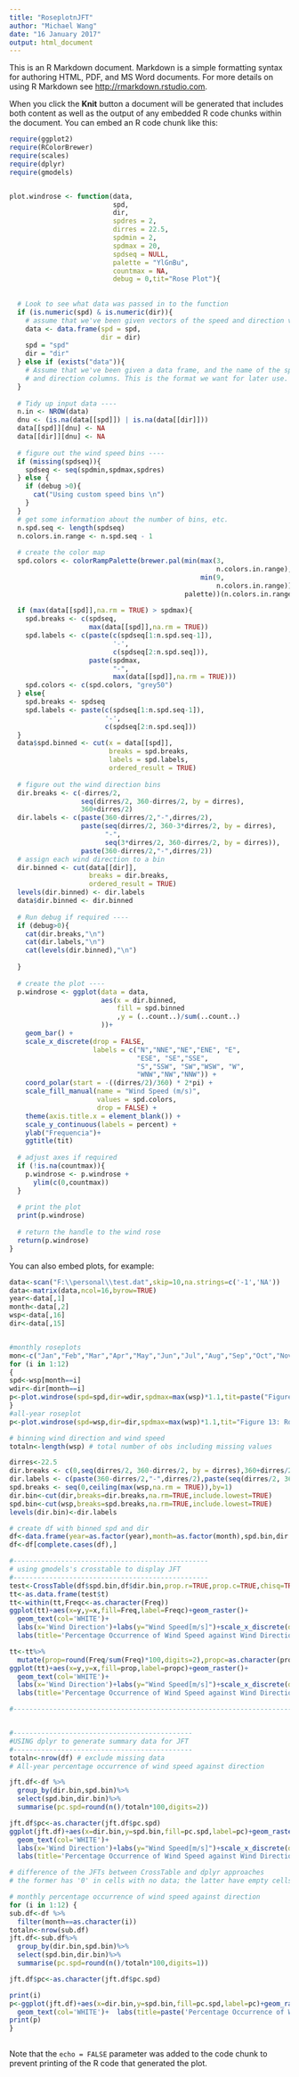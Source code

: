---
title: "RoseplotnJFT"
author: "Michael Wang"
date: "16 January 2017"
output: html_document
---

This is an R Markdown document. Markdown is a simple formatting syntax for authoring HTML, PDF, and MS Word documents. For more details on using R Markdown see <http://rmarkdown.rstudio.com>.

When you click the **Knit** button a document will be generated that includes both content as well as the output of any embedded R code chunks within the document. You can embed an R code chunk like this:

```{r}
require(ggplot2)
require(RColorBrewer)
require(scales)
require(dplyr)
require(gmodels)


plot.windrose <- function(data,
                          spd,
                          dir,
                          spdres = 2,
                          dirres = 22.5,
                          spdmin = 2,
                          spdmax = 20,
                          spdseq = NULL,
                          palette = "YlGnBu",
                          countmax = NA,
                          debug = 0,tit="Rose Plot"){
  
  
  # Look to see what data was passed in to the function
  if (is.numeric(spd) & is.numeric(dir)){
    # assume that we've been given vectors of the speed and direction vectors
    data <- data.frame(spd = spd,
                       dir = dir)
    spd = "spd"
    dir = "dir"
  } else if (exists("data")){
    # Assume that we've been given a data frame, and the name of the speed 
    # and direction columns. This is the format we want for later use.    
  }  
  
  # Tidy up input data ----
  n.in <- NROW(data)
  dnu <- (is.na(data[[spd]]) | is.na(data[[dir]]))
  data[[spd]][dnu] <- NA
  data[[dir]][dnu] <- NA
  
  # figure out the wind speed bins ----
  if (missing(spdseq)){
    spdseq <- seq(spdmin,spdmax,spdres)
  } else {
    if (debug >0){
      cat("Using custom speed bins \n")
    }
  }
  # get some information about the number of bins, etc.
  n.spd.seq <- length(spdseq)
  n.colors.in.range <- n.spd.seq - 1
  
  # create the color map
  spd.colors <- colorRampPalette(brewer.pal(min(max(3,
                                                    n.colors.in.range),
                                                min(9,
                                                    n.colors.in.range)),                                               
                                            palette))(n.colors.in.range)
  
  if (max(data[[spd]],na.rm = TRUE) > spdmax){    
    spd.breaks <- c(spdseq,
                    max(data[[spd]],na.rm = TRUE))
    spd.labels <- c(paste(c(spdseq[1:n.spd.seq-1]),
                          '-',
                          c(spdseq[2:n.spd.seq])),
                    paste(spdmax,
                          "-",
                          max(data[[spd]],na.rm = TRUE)))
    spd.colors <- c(spd.colors, "grey50")
  } else{
    spd.breaks <- spdseq
    spd.labels <- paste(c(spdseq[1:n.spd.seq-1]),
                        '-',
                        c(spdseq[2:n.spd.seq]))    
  }
  data$spd.binned <- cut(x = data[[spd]],
                         breaks = spd.breaks,
                         labels = spd.labels,
                         ordered_result = TRUE)
  
  # figure out the wind direction bins
  dir.breaks <- c(-dirres/2,
                  seq(dirres/2, 360-dirres/2, by = dirres),
                  360+dirres/2)  
  dir.labels <- c(paste(360-dirres/2,"-",dirres/2),
                  paste(seq(dirres/2, 360-3*dirres/2, by = dirres),
                        "-",
                        seq(3*dirres/2, 360-dirres/2, by = dirres)),
                  paste(360-dirres/2,"-",dirres/2))
  # assign each wind direction to a bin
  dir.binned <- cut(data[[dir]],
                    breaks = dir.breaks,
                    ordered_result = TRUE)
  levels(dir.binned) <- dir.labels
  data$dir.binned <- dir.binned
  
  # Run debug if required ----
  if (debug>0){    
    cat(dir.breaks,"\n")
    cat(dir.labels,"\n")
    cat(levels(dir.binned),"\n")
    
  }  
  
  # create the plot ----
  p.windrose <- ggplot(data = data,
                       aes(x = dir.binned,
                           fill = spd.binned
                           ,y = (..count..)/sum(..count..)
                       ))+
    geom_bar() + 
    scale_x_discrete(drop = FALSE,
                     labels = c("N","NNE","NE","ENE", "E", 
                                "ESE", "SE","SSE", 
                                "S","SSW", "SW","WSW", "W", 
                                "WNW","NW","NNW")) +
    coord_polar(start = -((dirres/2)/360) * 2*pi) +
    scale_fill_manual(name = "Wind Speed (m/s)", 
                      values = spd.colors,
                      drop = FALSE) +
    theme(axis.title.x = element_blank()) + 
    scale_y_continuous(labels = percent) +
    ylab("Frequencia")+
    ggtitle(tit)
  
  # adjust axes if required
  if (!is.na(countmax)){
    p.windrose <- p.windrose +
      ylim(c(0,countmax))
  }
  
  # print the plot
  print(p.windrose)  
  
  # return the handle to the wind rose
  return(p.windrose)
}
```

You can also embed plots, for example:

```{r, echo=FALSE}
data<-scan("F:\\personal\\test.dat",skip=10,na.strings=c('-1','NA'))
data<-matrix(data,ncol=16,byrow=TRUE)
year<-data[,1]
month<-data[,2]
wsp<-data[,16]
dir<-data[,15]


#monthly roseplots
mon<-c("Jan","Feb","Mar","Apr","May","Jun","Jul","Aug","Sep","Oct","Nov","Dec")
for (i in 1:12)
{
spd<-wsp[month==i]
wdir<-dir[month==i]
p<-plot.windrose(spd=spd,dir=wdir,spdmax=max(wsp)*1.1,tit=paste("Figure ",i,":","Rose Plot for the Month of ",mon[i],sep=""))
}
#all-year roseplot
p<-plot.windrose(spd=wsp,dir=dir,spdmax=max(wsp)*1.1,tit="Figure 13: Roe Plot for All year")

```

```{r fig.width=11}

# binning wind direction and wind speed
totaln<-length(wsp) # total number of obs including missing values

dirres<-22.5
dir.breaks <- c(0,seq(dirres/2, 360-dirres/2, by = dirres),360+dirres/2)  
dir.labels <- c(paste(360-dirres/2,"-",dirres/2),paste(seq(dirres/2, 360-3*dirres/2, by = dirres),"-",seq(3*dirres/2, 360-dirres/2, by = dirres)),paste(360-dirres/2,"-",dirres/2))
spd.breaks <- seq(0,ceiling(max(wsp,na.rm = TRUE)),by=1)
dir.bin<-cut(dir,breaks=dir.breaks,na.rm=TRUE,include.lowest=TRUE)
spd.bin<-cut(wsp,breaks=spd.breaks,na.rm=TRUE,include.lowest=TRUE)
levels(dir.bin)<-dir.labels

# create df with binned spd and dir
df<-data.frame(year=as.factor(year),month=as.factor(month),spd.bin,dir.bin)
df<-df[complete.cases(df),]

#-------------------------------------------------
# using gmodels's crosstable to display JFT
#-------------------------------------------------
test<-CrossTable(df$spd.bin,df$dir.bin,prop.r=TRUE,prop.c=TRUE,chisq=TRUE)
tt<-as.data.frame(test$t)
tt<-within(tt,Freqc<-as.character(Freq))
ggplot(tt)+aes(x=y,y=x,fill=Freq,label=Freqc)+geom_raster()+
  geom_text(col='WHITE')+
  labs(x='Wind Direction')+labs(y="Wind Speed[m/s]")+scale_x_discrete(drop = FALSE,labels = c("N","NNE","NE","ENE", "E", "ESE","SE","SSE","S","SSW", "SW","WSW", "W","WNW","NW","NNW"))+
  labs(title='Percentage Occurrence of Wind Speed against Wind Direction')

tt<-tt%>%
  mutate(prop=round(Freq/sum(Freq)*100,digits=2),propc=as.character(prop))  # add two more column for percentage
ggplot(tt)+aes(x=y,y=x,fill=prop,label=propc)+geom_raster()+
  geom_text(col='WHITE')+
  labs(x='Wind Direction')+labs(y="Wind Speed[m/s]")+scale_x_discrete(drop = FALSE,labels = c("N","NNE","NE","ENE", "E", "ESE","SE","SSE","S","SSW", "SW","WSW", "W","WNW","NW","NNW"))+
  labs(title='Percentage Occurrence of Wind Speed against Wind Direction')

#---------------------------------------------------------------------------------


#---------------------------------------------
#USING dplyr to generate summary data for JFT
#---------------------------------------------
totaln<-nrow(df) # exclude missing data
# All-year percentage occurrence of wind speed against direction

jft.df<-df %>%
  group_by(dir.bin,spd.bin)%>%
  select(spd.bin,dir.bin)%>%
  summarise(pc.spd=round(n()/totaln*100,digits=2))

jft.df$pc<-as.character(jft.df$pc.spd)
ggplot(jft.df)+aes(x=dir.bin,y=spd.bin,fill=pc.spd,label=pc)+geom_raster()+
  geom_text(col='WHITE')+
  labs(x='Wind Direction')+labs(y="Wind Speed[m/s]")+scale_x_discrete(drop = FALSE,labels = c("N","NNE","NE","ENE", "E", "ESE","SE","SSE","S","SSW", "SW","WSW", "W","WNW","NW","NNW","all.dir"))+
  labs(title='Percentage Occurrence of Wind Speed against Wind Direction')

# difference of the JFTs between CrossTable and dplyr approaches
# the former has '0' in cells with no data; the latter have empty cells in JFT

# monthly percentage occurrence of wind speed against direction   
for (i in 1:12) {
sub.df<-df %>%
  filter(month==as.character(i))
totaln<-nrow(sub.df)
jft.df<-sub.df%>%
  group_by(dir.bin,spd.bin)%>%
  select(spd.bin,dir.bin)%>%
  summarise(pc.spd=round(n()/totaln*100,digits=1))

jft.df$pc<-as.character(jft.df$pc.spd)

print(i)
p<-ggplot(jft.df)+aes(x=dir.bin,y=spd.bin,fill=pc.spd,label=pc)+geom_raster()+
  geom_text(col='WHITE')+  labs(title=paste('Percentage Occurrence of Wind Speed against Wind Direction for ',mon[i],sep=''))
print(p)
}
                                                                                                                                                                                                                                                                                  
```


Note that the `echo = FALSE` parameter was added to the code chunk to prevent printing of the R code that generated the plot.
